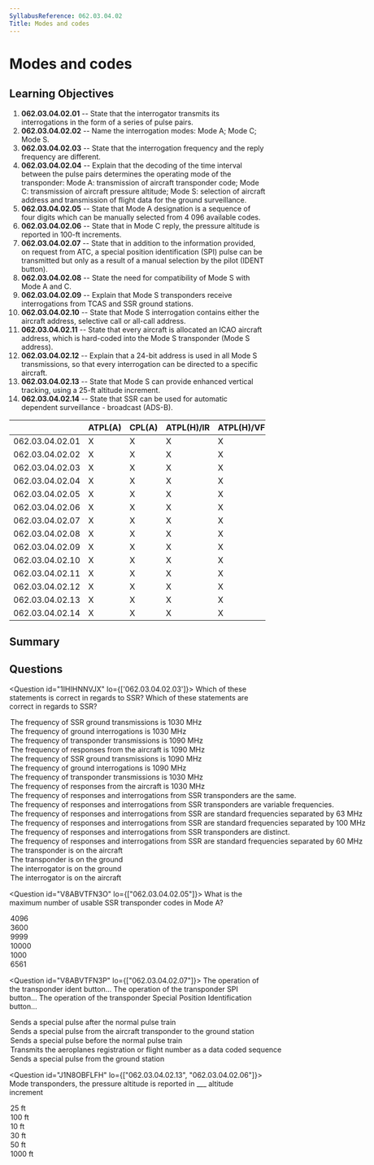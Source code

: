 ```yaml
---
SyllabusReference: 062.03.04.02
Title: Modes and codes
---
```


# Modes and codes

## Learning Objectives

1. **062.03.04.02.01** -- State that the interrogator transmits its
   interrogations in the form of a series of pulse pairs.
2. **062.03.04.02.02** -- Name the interrogation modes: Mode A; Mode C; Mode S.
3. **062.03.04.02.03** -- State that the interrogation frequency and the reply
   frequency are different.
4. **062.03.04.02.04** -- Explain that the decoding of the time interval between
   the pulse pairs determines the operating mode of the transponder: Mode A:
   transmission of aircraft transponder code; Mode C: transmission of aircraft
   pressure altitude; Mode S: selection of aircraft address and transmission of
   flight data for the ground surveillance.
5. **062.03.04.02.05** -- State that Mode A designation is a sequence of four
   digits which can be manually selected from 4 096 available codes.
6. **062.03.04.02.06** -- State that in Mode C reply, the pressure altitude is
   reported in 100-ft increments.
7. **062.03.04.02.07** -- State that in addition to the information provided, on
   request from ATC, a special position identification (SPI) pulse can be
   transmitted but only as a result of a manual selection by the pilot (IDENT
   button).
8. **062.03.04.02.08** -- State the need for compatibility of Mode S with Mode A
   and C.
9. **062.03.04.02.09** -- Explain that Mode S transponders receive
   interrogations from TCAS and SSR ground stations.
10. **062.03.04.02.10** -- State that Mode S interrogation contains either the
    aircraft address, selective call or all-call address.
11. **062.03.04.02.11** -- State that every aircraft is allocated an ICAO
    aircraft address, which is hard-coded into the Mode S transponder (Mode S
    address).
12. **062.03.04.02.12** -- Explain that a 24-bit address is used in all Mode S
    transmissions, so that every interrogation can be directed to a specific
    aircraft.
13. **062.03.04.02.13** -- State that Mode S can provide enhanced vertical
    tracking, using a 25-ft altitude increment.
14. **062.03.04.02.14** -- State that SSR can be used for automatic dependent
    surveillance - broadcast (ADS-B).

|                 | ATPL(A) | CPL(A) | ATPL(H)/IR | ATPL(H)/VFR | CPL(H) | IR  | CBIR(A) |
| --------------- | ------- | ------ | ---------- | ----------- | ------ | --- | ------- |
| 062.03.04.02.01 | X       | X      | X          | X           | X      | X   | X       |
| 062.03.04.02.02 | X       | X      | X          | X           | X      | X   | X       |
| 062.03.04.02.03 | X       | X      | X          | X           | X      |     |         |
| 062.03.04.02.04 | X       | X      | X          | X           | X      |     |         |
| 062.03.04.02.05 | X       | X      | X          | X           | X      | X   | X       |
| 062.03.04.02.06 | X       | X      | X          | X           | X      | X   |         |
| 062.03.04.02.07 | X       | X      | X          | X           | X      | X   |         |
| 062.03.04.02.08 | X       | X      | X          | X           | X      | X   |         |
| 062.03.04.02.09 | X       | X      | X          | X           | X      | X   |         |
| 062.03.04.02.10 | X       | X      | X          | X           | X      | X   |         |
| 062.03.04.02.11 | X       | X      | X          | X           | X      | X   | X       |
| 062.03.04.02.12 | X       | X      | X          | X           | X      | X   |         |
| 062.03.04.02.13 | X       | X      | X          | X           | X      | X   |         |
| 062.03.04.02.14 | X       | X      | X          | X           | X      | X   |         |

## Summary

## Questions

<Question id="1IHIHNNVJX" lo={['062.03.04.02.03']}>
  <Text  variant='oneCorrect'>Which of these statements is correct in regards to SSR?</Text>
  <Text  variant='oneTwo'>Which of these statements are correct in regards to SSR?</Text>
  <Option alwaysCorrect key="1">The frequency of SSR ground transmissions is 1030 MHz</Option>
  <Option alwaysCorrect key="1">The frequency of ground interrogations is 1030 MHz</Option>
  <Option alwaysCorrect key="2">The frequency of transponder transmissions is 1090 MHz</Option>
  <Option alwaysCorrect key="2">The frequency of responses from the aircraft is 1090 MHz</Option>

<Option key="3">The frequency of SSR ground transmissions is 1090 MHz</Option>
<Option key="3">The frequency of ground interrogations is 1090 MHz</Option>
<Option key="4">The frequency of transponder transmissions is 1030 MHz</Option>
<Option key="4">
  The frequency of responses from the aircraft is 1030 MHz
</Option>

<Option key="5">
  The frequency of responses and interrogations from SSR transponders are the
  same.
</Option>
<Option key="5">
  The frequency of responses and interrogations from SSR transponders are
  variable frequencies.
</Option>
<Option key="5">
  The frequency of responses and interrogations from SSR are standard
  frequencies separated by 63 MHz
</Option>
<Option key="5">
  The frequency of responses and interrogations from SSR are standard
  frequencies separated by 100 MHz
</Option>
<Option alwaysCorrect key="5">
  The frequency of responses and interrogations from SSR transponders are
  distinct.
</Option>
<Option alwaysCorrect key="5">
  The frequency of responses and interrogations from SSR are standard
  frequencies separated by 60 MHz
</Option>

  <Option key="7" correct >The transponder is on the aircraft</Option>
  <Option key="7" >The transponder is on the ground</Option>
  <Option key="7" correct >The interrogator is on the ground</Option>
  <Option key="7" >The interrogator is on the aircraft</Option>
</Question>

<Question id="V8ABVTFN3O" lo={["062.03.04.02.05"]}>
  <Text variant="oneCorrect">
    What is the maximum number of usable SSR transponder codes in Mode A?
  </Text>
  <Option
    alwaysCorrect
    why="Each transponder digit can be a number between 0 and 7. 8 * 8 * 8 * 8 = 4096"
  >
    4096
  </Option>
  <Option>3600</Option>
  <Option>9999</Option>
  <Option>10000</Option>
  <Option>1000</Option>
  <Option>6561</Option>
</Question>

<Question id="V8ABVTFN3P" lo={["062.03.04.02.07"]}>
  <Text variant="oneCorrect">
    The operation of the transponder ident button...
  </Text>
  <Text variant="oneCorrect">
    The operation of the transponder SPI button...
  </Text>
  <Text variant="oneCorrect">
    The operation of the transponder Special Position Identification button...
  </Text>
  <Option subject={[[]]}>
    Sends a special pulse after the normal pulse train
  </Option>
  <Option subject={[[]]}>
    Sends a special pulse from the aircraft transponder to the ground station
  </Option>
  <Option why="The special pulse is sent before the normal pulse train">
    Sends a special pulse before the normal pulse train
  </Option>
  <Option why="This is a functionality of the normal transponder operation in mode C/S, not a particularity of the SPI mode.">
    Transmits the aeroplanes registration or flight number as a data coded
    sequence
  </Option>
  <Option why="The ident button is available at the transponder in the aircraft.">
    Sends a special pulse from the ground station
  </Option>
</Question>

<Question id="J1N8OBFLFH" lo={["062.03.04.02.13", "062.03.04.02.06"]}>
  <Text variant="oneCorrect">
    Mode <Subject /> transponders, the pressure altitude is reported in ___
    altitude increment
  </Text>
  <Option subject={[["S"]]} why="True for Mode S">
    25 ft
  </Option>
  <Option subject={[["C"]]} why="True for Mode C">
    100 ft
  </Option>
  <Option>10 ft</Option>
  <Option>30 ft</Option>
  <Option>50 ft</Option>
  <Option>1000 ft</Option>
</Question>
